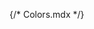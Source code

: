 {/* Colors.mdx */}


<Meta title="Design System/Colors" />

<ColorPalette>
  <ColorItem
    title="paper"
    subtitle="Paper"
    colors={{ White: '#fff'}}
  />
  <ColorItem 
    title="primary" 
    subtitle="Crimson" 
    colors={{ Crimson: '#ac0028' }} 
  />
  <ColorItem 
    title="secondary" 
    subtitle="Light Grey" 
    colors={{ LightGrey: '#888' }} 
  />
  <ColorItem
    title="text"
    subtitle="Dark Grey"
    colors={{
      DarkGrey: '#333',
    }}
  />
</ColorPalette> 
